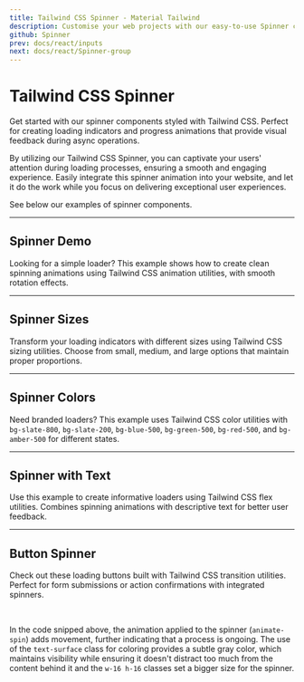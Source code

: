 ```yaml
---
title: Tailwind CSS Spinner - Material Tailwind
description: Customise your web projects with our easy-to-use Spinner component for Tailwind CSS and React using Material Design guidelines.
github: Spinner
prev: docs/react/inputs
next: docs/react/Spinner-group
---
```


# Tailwind CSS Spinner

Get started with our spinner components styled with Tailwind CSS. Perfect for creating loading indicators and progress animations that provide visual feedback during async operations.

By utilizing our Tailwind CSS Spinner, you can captivate your users' attention during loading processes, ensuring a smooth and engaging experience. Easily integrate this spinner animation into your website, and let it do the work while you focus on delivering exceptional user experiences.

See below our examples of spinner components.

---

## Spinner Demo

Looking for a simple loader? This example shows how to create clean spinning animations using Tailwind CSS animation utilities, with smooth rotation effects.

<PreviewWithCode relativePath="spinner/spinner-demo.tsx" language="html" />

---

## Spinner Sizes

Transform your loading indicators with different sizes using Tailwind CSS sizing utilities. Choose from small, medium, and large options that maintain proper proportions.

<PreviewWithCode relativePath="spinner/spinner-sizes.tsx" language="html" />

---

## Spinner Colors

Need branded loaders? This example uses Tailwind CSS color utilities with `bg-slate-800`, `bg-slate-200`, `bg-blue-500`, `bg-green-500`, `bg-red-500`, and `bg-amber-500` for different states.

<PreviewWithCode relativePath="spinner/spinner-colors.tsx" language="html" />

---

## Spinner with Text

Use this example to create informative loaders using Tailwind CSS flex utilities. Combines spinning animations with descriptive text for better user feedback.

<PreviewWithCode relativePath="spinner/spinner-with-text.tsx" language="html" />

---

## Button Spinner

Check out these loading buttons built with Tailwind CSS transition utilities. Perfect for form submissions or action confirmations with integrated spinners.

<PreviewWithCode relativePath="spinner/button-spinner.tsx" language="html" />

<br />

In the code snipped above, the animation applied to the spinner (`animate-spin`) adds movement, further indicating that a process is ongoing. The use of the `text-surface` class for coloring provides a subtle gray color, which maintains visibility while ensuring it doesn't distract too much from the content behind it and the `w-16 h-16` classes set a bigger size for the spinner.